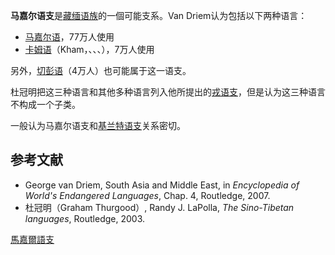 {{expand|time=2009-11-14T04:05:07+00:00}}
{{Infobox Language family
|name=马嘉尔语支 ?
|region=[[尼泊尔|尼泊尔]]、[[不丹|不丹]]、[[印度|印度]]
|familycolor=Sino-Tibetan
|fam1=[[漢藏語系|漢藏語系]]
|fam2=[[藏緬語族|藏緬語族]]
|multitree=kmcs
|iso5=無
|iso6=clhn
}}
'''马嘉尔语支'''是[[藏缅语族|藏缅语族]]的一個可能支系。Van Driem认为包括以下两种语言：
*[[马嘉尔语|马嘉尔语]]，77万人使用
*[[卡姆语|卡姆语]]（Kham，{{SIL|kjl}}、{{SIL|kip}}、{{SIL|kgi}}、{{SIL|kif}}），7万人使用
另外，[[切彭语|切彭语]]（4万人）也可能属于这一语支。

杜冠明把这三种语言和其他多种语言列入他所提出的[[戎语支|戎语支]]，但是认为这三种语言不构成一个子类。

一般认为马嘉尔语支和[[基兰特语支|基兰特语支]]关系密切。

==参考文献==
{{ReflistH}}
*George van Driem, South Asia and Middle East, in ''Encyclopedia of World's Endangered Languages'', Chap. 4, Routledge, 2007.
*杜冠明（Graham Thurgood）, Randy J. LaPolla, ''The Sino-Tibetan languages'', Routledge, 2003.
{{ReflistF}}

[[Category:馬嘉爾語支|]]